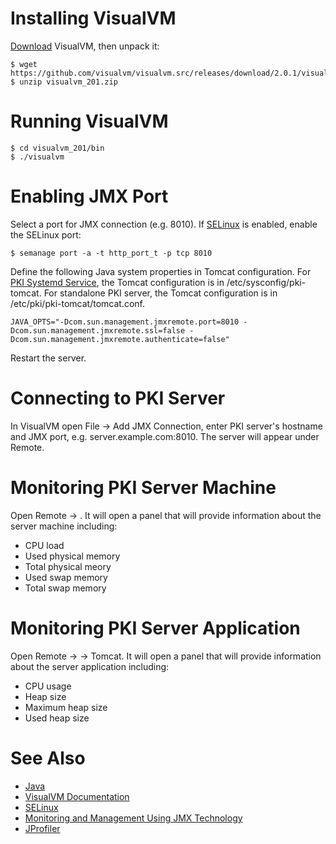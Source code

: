 = Installing VisualVM =

[https://visualvm.github.io/download.html Download] VisualVM, then unpack it:

<pre>
$ wget https://github.com/visualvm/visualvm.src/releases/download/2.0.1/visualvm_201.zip
$ unzip visualvm_201.zip
</pre>

= Running VisualVM =

<pre>
$ cd visualvm_201/bin
$ ./visualvm
</pre>

= Enabling JMX Port =

Select a port for JMX connection (e.g. 8010). If [[SELinux]] is enabled, enable the SELinux port:

<pre>
$ semanage port -a -t http_port_t -p tcp 8010
</pre>

Define the following Java system properties in Tomcat configuration.
For [https://github.com/dogtagpki/pki/wiki/PKI-Systemd-Service PKI Systemd Service], the Tomcat configuration is in /etc/sysconfig/pki-tomcat.
For standalone PKI server, the Tomcat configuration is in /etc/pki/pki-tomcat/tomcat.conf.

<pre>
JAVA_OPTS="-Dcom.sun.management.jmxremote.port=8010 -Dcom.sun.management.jmxremote.ssl=false -Dcom.sun.management.jmxremote.authenticate=false"
</pre>

Restart the server.

= Connecting to PKI Server =

In VisualVM open File -> Add JMX Connection, enter PKI server's hostname and JMX port, e.g. server.example.com:8010.
The server will appear under Remote.

= Monitoring PKI Server Machine =

Open Remote -> <hostname>. It will open a panel that will provide information about the server machine including:
* CPU load
* Used physical memory
* Total physical meory
* Used swap memory
* Total swap memory

= Monitoring PKI Server Application =

Open Remote -> <hostname> -> Tomcat. It will open a panel that will provide information about the server application including:
* CPU usage
* Heap size
* Maximum heap size
* Used heap size

= See Also =

* [[Java]]
* [https://visualvm.github.io/documentation.html VisualVM Documentation]
* [[SELinux]]
* [https://docs.oracle.com/javase/8/docs/technotes/guides/management/agent.html Monitoring and Management Using JMX Technology]
* [[JProfiler]]